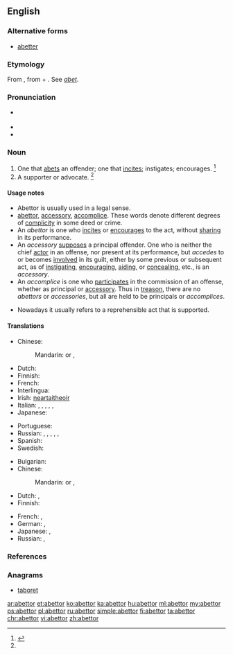 ==English==

===Alternative forms===
* [[abetter]]

===Etymology===
From {{etyl|xno|en}} {{term|abettour|lang=fro}}, from {{etyl|fro|en}} {{term|abeter|lang=fro}} + {{term|-our||-or|lang=fro}}. See ''[[abet]]''.

===Pronunciation===
* {{a|US}} {{IPA|/əˈbɛt.ɚ/|/əˈbɛt.e/|lang=en}}
* {{audio|Abettor1 US.ogg|Audio (U.S.A.)|lang=en}}
* {{audio|Abettor2 US.ogg|Audio (U.S.A.)|lang=en}}

===Noun===
{{en-noun}}

# One that [[abet]]s an offender; one that [[incite]]s; instigates; encourages. {{defdate|First attested from 1350 to 1470.}}<ref name=SOED>{{R:SOED5|page=4}}</ref>
# A supporter or advocate. {{defdate|Late 16<sup>th</sup> century.}}<ref name=SOED/>

====Usage notes====
* Abettor is usually used in a legal sense.
* [[abettor]], [[accessory]], [[accomplice]]. These words denote different degrees of [[complicity]] in some deed or crime.
* An ''abettor'' is one who [[incites]] or [[encourages]] to the act, without [[sharing]] in its performance.
* An ''accessory'' [[supposes]] a principal offender. One who is neither the chief [[actor]] in an offense, nor present at its performance, but ''accedes'' to or becomes [[involved]] in its guilt, either by some previous or subsequent act, as of [[instigating]], [[encouraging]], [[aiding]], or [[concealing]], etc., is an ''accessory''.
* An ''accomplice'' is one who [[participates]] in the commission of an offense, whether as principal or [[accessory]]. Thus in [[treason]], there are no ''abettors'' or ''accessories'', but all are held to be principals or ''accomplices''.
* {{sense|supporter}} Nowadays it usually refers to a reprehensible act that is supported.

====Translations====
{{trans-top|accomplice}}
* Chinese:
*: Mandarin: {{t+|cmn|幫兇|sc=Hani}} or {{t+|cmn|幫凶|sc=Hani}}, {{t+|cmn|帮凶|tr=bāngxiōng|sc=Hani}}
* Dutch: {{t+|nl|medeplichtige|c}}
* Finnish: {{t|fi|avunantaja}}
* French: {{t+|fr|complice|m|f}}
* Interlingua: {{t|ia|complice}}
* Irish: [[neartaitheoir]]
* Italian: {{t|it|favoreggiatore|m}}, {{t|it|favoreggiatrice|f}}, {{t|it|istigatore|m}}, {{t|it|istigatrice|f}}, {{t|it|fiancheggiatore|m}}, {{t|it|fiancheggiatrice|f}}
* Japanese: {{t|ja|共犯者|tr=きょうはんしゃ, kyōhansha|sc=Jpan}}
{{trans-mid}}
* Portuguese: {{t+|pt|cúmplice}}
* Russian: {{t+|ru|посо́бник|m|sc=Cyrl}}, {{t+|ru|посо́бница|f|sc=Cyrl}}, {{t+|ru|соуча́стник|m|sc=Cyrl}}, {{t+|ru|соуча́стница|f|sc=Cyrl}}, {{t+|ru|соо́бщник|m|sc=Cyrl}}, {{t+|ru|соо́бщница|f|sc=Cyrl}}
* Spanish: {{t|es|cómplice|m|f}}
* Swedish: {{t+|sv|medhjälpare|c}}
{{trans-bottom}}

{{trans-top|inciter}}
* Bulgarian: {{t+|bg|подстрека́тел|m}}
* Chinese:
*: Mandarin: {{t+|cmn|幫兇|sc=Hani}} or {{t+|cmn|幫凶|sc=Hani}}, {{t+|cmn|帮凶|tr=bāngxiōng|sc=Hani}}
* Dutch: {{t|nl|aanstichter|m}}, {{t|nl|opstoker|m}}
* Finnish: {{t+|fi|yllyttäjä}}
{{trans-mid}}
* French: {{t+|fr|incitateur|m}}, {{t+|fr|incitatrice|f}}
* German: {{t|de|Anstifter|m}}, {{t|de|Anstifterin|f}}
* Japanese: {{t|ja|教唆者|tr=きょうさしゃ, kyōsansha|sc=Jpan}}, {{t|ja|教唆犯|tr=きょうさはん, kyōsanhan|sc=Jpan}}
* Russian: {{t+|ru|подстрека́тель|m|sc=Cyrl}}, {{t+|ru|подстрека́тельница|f|sc=Cyrl}}
{{trans-bottom}}

===References===
<references/>

===Anagrams===
* [[taboret#English|taboret]]

[[ar:abettor]]
[[et:abettor]]
[[ko:abettor]]
[[ka:abettor]]
[[hu:abettor]]
[[ml:abettor]]
[[my:abettor]]
[[ps:abettor]]
[[pl:abettor]]
[[ru:abettor]]
[[simple:abettor]]
[[fi:abettor]]
[[ta:abettor]]
[[chr:abettor]]
[[vi:abettor]]
[[zh:abettor]]